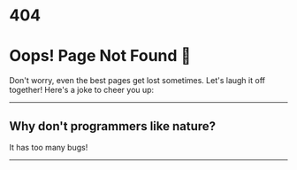 
# 404

# Oops! Page Not Found 🙈

Don't worry, even the best pages get lost sometimes. Let's laugh it off together! Here's a joke to cheer you up:

---

<h2 style={{ fontWeight: 'bold', fontSize: '24px' }}>Why don't programmers like nature?</h2>

It has too many bugs!


---

<NotFoundPage />
